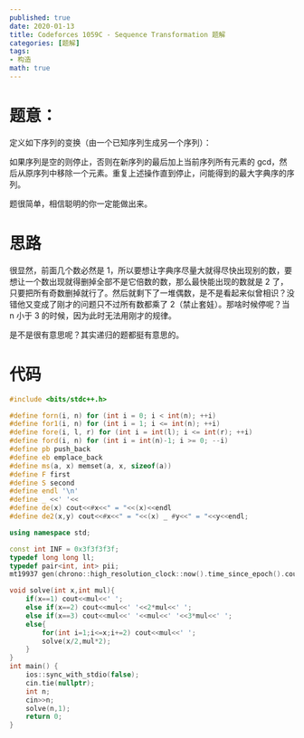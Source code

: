```yaml
---
published: true
date: 2020-01-13
title: Codeforces 1059C - Sequence Transformation 题解
categories: [题解]
tags: 
- 构造
math: true
---
```



# 题意：

定义如下序列的变换（由一个已知序列生成另一个序列）：

如果序列是空的则停止，否则在新序列的最后加上当前序列所有元素的 gcd，然后从原序列中移除一个元素。重复上述操作直到停止，问能得到的最大字典序的序列。

题很简单，相信聪明的你一定能做出来。

# 思路

很显然，前面几个数必然是 1，所以要想让字典序尽量大就得尽快出现别的数，要想让一个数出现就得删掉全部不是它倍数的数，那么最快能出现的数就是 2 了，只要把所有奇数删掉就行了。然后就剩下了一堆偶数，是不是看起来似曾相识？没错他又变成了刚才的问题只不过所有数都乘了 2（禁止套娃）。那啥时候停呢？当 n 小于 3 的时候，因为此时无法用刚才的规律。

是不是很有意思呢？其实递归的题都挺有意思的。

# 代码

```cpp
#include <bits/stdc++.h>

#define forn(i, n) for (int i = 0; i < int(n); ++i)
#define for1(i, n) for (int i = 1; i <= int(n); ++i)
#define fore(i, l, r) for (int i = int(l); i <= int(r); ++i)
#define ford(i, n) for (int i = int(n)-1; i >= 0; --i)
#define pb push_back
#define eb emplace_back
#define ms(a, x) memset(a, x, sizeof(a))
#define F first
#define S second
#define endl '\n'
#define _ <<' '<<
#define de(x) cout<<#x<<" = "<<(x)<<endl
#define de2(x,y) cout<<#x<<" = "<<(x) _ #y<<" = "<<y<<endl;

using namespace std;

const int INF = 0x3f3f3f3f;
typedef long long ll;
typedef pair<int, int> pii;
mt19937 gen(chrono::high_resolution_clock::now().time_since_epoch().count());

void solve(int x,int mul){
    if(x==1) cout<<mul<<' ';
    else if(x==2) cout<<mul<<' '<<2*mul<<' ';
    else if(x==3) cout<<mul<<' '<<mul<<' '<<3*mul<<' ';
    else{
        for(int i=1;i<=x;i+=2) cout<<mul<<' ';
        solve(x/2,mul*2);
    }
}
int main() {
    ios::sync_with_stdio(false);
    cin.tie(nullptr);
    int n;
    cin>>n;
    solve(n,1);
    return 0;
}
```
